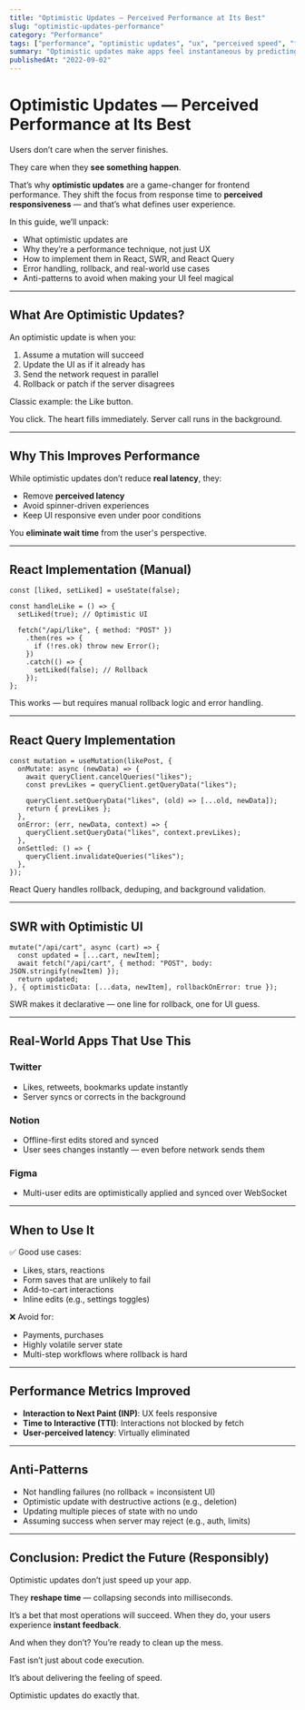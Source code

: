 ```yaml
---
title: "Optimistic Updates — Perceived Performance at Its Best"
slug: "optimistic-updates-performance"
category: "Performance"
tags: ["performance", "optimistic updates", "ux", "perceived speed", "frontend engineering"]
summary: "Optimistic updates make apps feel instantaneous by predicting success and updating UI before confirmation. Learn how to do it right with React, React Query, SWR, and how it powers world-class UX."
publishedAt: "2022-09-02"
---
```


# Optimistic Updates — Perceived Performance at Its Best

Users don’t care when the server finishes.

They care when they **see something happen**.

That’s why **optimistic updates** are a game-changer for frontend performance. They shift the focus from response time to **perceived responsiveness** — and that’s what defines user experience.

In this guide, we’ll unpack:
- What optimistic updates are
- Why they’re a performance technique, not just UX
- How to implement them in React, SWR, and React Query
- Error handling, rollback, and real-world use cases
- Anti-patterns to avoid when making your UI feel magical

---

## What Are Optimistic Updates?

An optimistic update is when you:
1. Assume a mutation will succeed
2. Update the UI as if it already has
3. Send the network request in parallel
4. Rollback or patch if the server disagrees

Classic example: the Like button.

You click. The heart fills immediately. Server call runs in the background.

---

## Why This Improves Performance

While optimistic updates don’t reduce **real latency**, they:
- Remove **perceived latency**
- Avoid spinner-driven experiences
- Keep UI responsive even under poor conditions

You **eliminate wait time** from the user's perspective.

---

## React Implementation (Manual)

```tsx
const [liked, setLiked] = useState(false);

const handleLike = () => {
  setLiked(true); // Optimistic UI

  fetch("/api/like", { method: "POST" })
    .then(res => {
      if (!res.ok) throw new Error();
    })
    .catch(() => {
      setLiked(false); // Rollback
    });
};
```

This works — but requires manual rollback logic and error handling.

---

## React Query Implementation

```tsx
const mutation = useMutation(likePost, {
  onMutate: async (newData) => {
    await queryClient.cancelQueries("likes");
    const prevLikes = queryClient.getQueryData("likes");

    queryClient.setQueryData("likes", (old) => [...old, newData]);
    return { prevLikes };
  },
  onError: (err, newData, context) => {
    queryClient.setQueryData("likes", context.prevLikes);
  },
  onSettled: () => {
    queryClient.invalidateQueries("likes");
  },
});
```

React Query handles rollback, deduping, and background validation.

---

## SWR with Optimistic UI

```tsx
mutate("/api/cart", async (cart) => {
  const updated = [...cart, newItem];
  await fetch("/api/cart", { method: "POST", body: JSON.stringify(newItem) });
  return updated;
}, { optimisticData: [...data, newItem], rollbackOnError: true });
```

SWR makes it declarative — one line for rollback, one for UI guess.

---

## Real-World Apps That Use This

### Twitter

- Likes, retweets, bookmarks update instantly
- Server syncs or corrects in the background

### Notion

- Offline-first edits stored and synced
- User sees changes instantly — even before network sends them

### Figma

- Multi-user edits are optimistically applied and synced over WebSocket

---

## When to Use It

✅ Good use cases:
- Likes, stars, reactions
- Form saves that are unlikely to fail
- Add-to-cart interactions
- Inline edits (e.g., settings toggles)

❌ Avoid for:
- Payments, purchases
- Highly volatile server state
- Multi-step workflows where rollback is hard

---

## Performance Metrics Improved

- **Interaction to Next Paint (INP)**: UX feels responsive
- **Time to Interactive (TTI)**: Interactions not blocked by fetch
- **User-perceived latency**: Virtually eliminated

---

## Anti-Patterns

- Not handling failures (no rollback = inconsistent UI)
- Optimistic update with destructive actions (e.g., deletion)
- Updating multiple pieces of state with no undo
- Assuming success when server may reject (e.g., auth, limits)

---

## Conclusion: Predict the Future (Responsibly)

Optimistic updates don’t just speed up your app.

They **reshape time** — collapsing seconds into milliseconds.

It’s a bet that most operations will succeed. When they do, your users experience **instant feedback**.

And when they don’t? You’re ready to clean up the mess.

Fast isn’t just about code execution.

It’s about delivering the feeling of speed.

Optimistic updates do exactly that.

